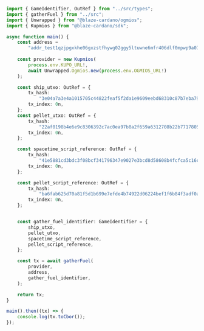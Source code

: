 ```ts
import { GameIdentifier, OutRef } from "../src/types";
import { gatherFuel } from "../src";
import { Unwrapped } from "@blaze-cardano/ogmios";
import { Kupmios } from "@blaze-cardano/sdk";

async function main() {
    const address =
        "addr_test1qzjpgxkhe06gxzstfhywg02ggy5ltuwne6mfr406dlf0mpwp9a07r34cwsnkpn44tllxuydw4wp0xvstw5jqv5q9lszsk2qynn";
    
    const provider = new Kupmios(
        process.env.KUPO_URL!,
        await Unwrapped.Ogmios.new(process.env.OGMIOS_URL!)
    );

    const ship_utxo: OutRef = {
        tx_hash:
            "3e04a7a3e4a1015705c44822feaf5f2da1e9609eebd68310c87b7eba7923739a",
        tx_index: 0n,
    };
    const pellet_utxo: OutRef = {
        tx_hash:
            "22af0198b4e6e9c8306392c7ac0ea97b8a2f659a6312708b22b7717805554b97",
        tx_index: 0n,
    };

    const spacetime_script_reference: OutRef = {
        tx_hash:
            "41e5881cd3bdc3f08bcf341796347e9027e3bcd8d58608b4fcfca5c16cbf5921",
        tx_index: 0n,
    };

    const pellet_script_reference: OutRef = {
        tx_hash:
            "ba6fab625d70a81f5d1b699e7efde4b74922d06224bef1f6b84f3adf0a61f3f3",
        tx_index: 0n,
    };


    const gather_fuel_identifier: GameIdentifier = {
        ship_utxo,
        pellet_utxo,
        spacetime_script_reference,
        pellet_script_reference,
    };

    const tx = await gatherFuel(
        provider,
        address,
        gather_fuel_identifier,
    );

    return tx;
}

main().then((tx) => {
    console.log(tx.toCbor());
});
```